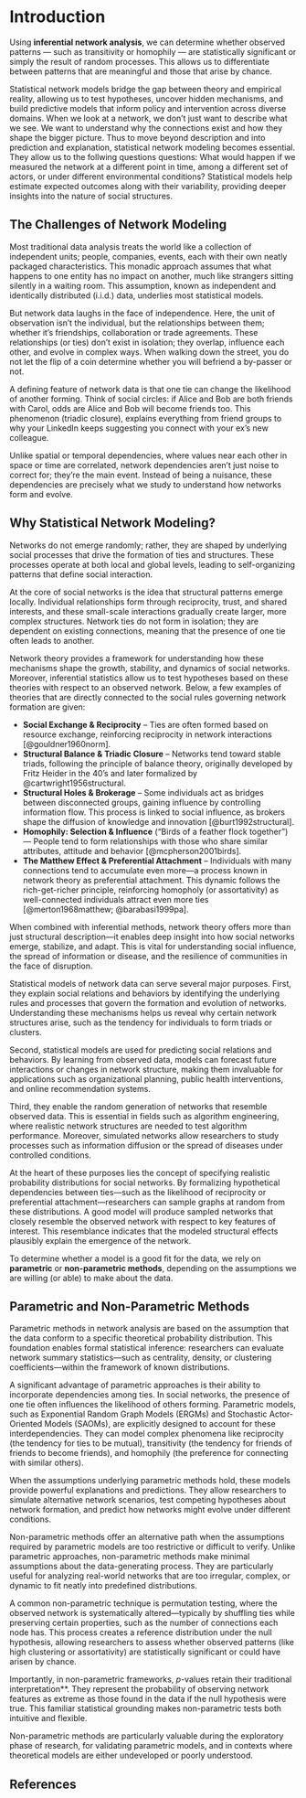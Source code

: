 # Introduction

Using **inferential network analysis**, we can determine whether observed patterns — such as transitivity or homophily — are statistically significant or simply the result of random processes. This allows us to differentiate between patterns that are meaningful and those that arise by chance.

Statistical network models bridge the gap between theory and empirical reality, allowing us to test hypotheses, uncover hidden mechanisms, and build predictive models that inform policy and intervention across diverse domains.
When we look at a network, we don’t just want to describe what we see. We want to understand why the connections exist and how they shape the bigger picture. 
Thus to move beyond description and into prediction and explanation, statistical network modeling becomes essential. 
They allow us to the follwing questions questions: What would happen if we measured the network at a different point in time, among a different set of actors, or under different environmental conditions? Statistical models help estimate expected outcomes along with their variability, providing deeper insights into the nature of social structures.

## The Challenges of Network Modeling
Most traditional data analysis treats the world like a collection of independent units; people, companies, events, each with their own neatly packaged characteristics. This monadic approach assumes that what happens to one entity has no impact on another, much like strangers sitting silently in a waiting room. This assumption, known as independent and identically distributed (i.i.d.) data, underlies most statistical models.

But network data laughs in the face of independence. Here, the unit of observation isn’t the individual, but the relationships between them; whether it’s friendships, collaboration or trade agreements. These relationships (or ties) don’t exist in isolation; they overlap, influence each other, and evolve in complex ways. When walking down the street, you do not let the flip of a coin determine whether you will befriend a by-passer or not.

A defining feature of network data is that one tie can change the likelihood of another forming. Think of social circles: if Alice and Bob are both friends with Carol, odds are Alice and Bob will become friends too. This phenomenon (triadic closure), explains everything from friend groups to why your LinkedIn keeps suggesting you connect with your ex’s new colleague.

Unlike spatial or temporal dependencies, where values near each other in space or time are correlated, network dependencies aren’t just noise to correct for; they’re the main event. Instead of being a nuisance, these dependencies are precisely what we study to understand how networks form and evolve.

## Why Statistical Network Modeling?
Networks do not emerge randomly; rather, they are shaped by underlying social processes that drive the formation of ties and structures. These processes operate at both local and global levels, leading to self-organizing patterns that define social interaction.  

At the core of social networks is the idea that structural patterns emerge locally. Individual relationships form through reciprocity, trust, and shared interests, and these small-scale interactions gradually create larger, more complex structures. Network ties do not form in isolation; they are dependent on existing connections, meaning that the presence of one tie often leads to another.   

Network theory provides a framework for understanding how these mechanisms shape the growth, stability, and dynamics of social networks.  Moreover, inferential statistics allow us to test hypotheses based on these theories with respect to an observed network.
Below, a few examples of theories that are directly connected to the social rules governing network formation are given: 

- **Social Exchange & Reciprocity** – Ties are often formed based on resource exchange, reinforcing reciprocity in network interactions [@gouldner1960norm].   
- **Structural Balance & Triadic Closure** – Networks tend toward stable triads, following the principle of balance theory, originally developed by Fritz Heider in the 40's and later formalized by @cartwright1956structural.  
- **Structural Holes & Brokerage** – Some individuals act as bridges between disconnected groups, gaining influence by controlling information flow. This process is linked to social influence, as brokers shape the diffusion of knowledge and innovation [@burt1992structural].
- **Homophily: Selection & Influence** ("Birds of a feather flock together") — People tend to form relationships with those who share similar attributes, attitude and behavior [@mcpherson2001birds].
- **The Matthew Effect & Preferential Attachment** – Individuals with many connections tend to accumulate even more—a process known in network theory as preferential attachment. This dynamic follows the rich-get-richer principle, reinforcing homopholy (or assortativity) as well-connected individuals attract even more ties [@merton1968matthew; @barabasi1999pa].  


When combined with inferential methods, network theory offers more than just structural description—it enables deep insight into how social networks emerge, stabilize, and adapt. This is vital for understanding social influence, the spread of information or disease, and the resilience of communities in the face of disruption.

Statistical models of network data can serve several major purposes.
First, they explain social relations and behaviors by identifying the underlying rules and processes that govern the formation and evolution of networks. Understanding these mechanisms helps us reveal why certain network structures arise, such as the tendency for individuals to form triads or clusters.

Second, statistical models are used for predicting social relations and behaviors. By learning from observed data, models can forecast future interactions or changes in network structure, making them invaluable for applications such as organizational planning, public health interventions, and online recommendation systems.

Third, they enable the random generation of networks that resemble observed data. This is essential in fields such as algorithm engineering, where realistic network structures are needed to test algorithm performance. Moreover, simulated networks allow researchers to study processes such as information diffusion or the spread of diseases under controlled conditions.

At the heart of these purposes lies the concept of specifying realistic probability distributions for social networks. By formalizing hypothetical dependencies between ties—such as the likelihood of reciprocity or preferential attachment—researchers can sample graphs at random from these distributions. A good model will produce sampled networks that closely resemble the observed network with respect to key features of interest. This resemblance indicates that the modeled structural effects plausibly explain the emergence of the network.

To determine whether a model is a good fit for the data, we rely on **parametric** or **non-parametric methods**, depending on the assumptions we are willing (or able) to make about the data.

## Parametric and Non-Parametric Methods

Parametric methods in network analysis are based on the assumption that the data conform to a specific theoretical probability distribution. This foundation enables formal statistical inference: researchers can evaluate network summary statistics—such as centrality, density, or clustering coefficients—within the framework of known distributions.

A significant advantage of parametric approaches is their ability to incorporate dependencies among ties. In social networks, the presence of one tie often influences the likelihood of others forming. Parametric models, such as Exponential Random Graph Models (ERGMs) and Stochastic Actor-Oriented Models (SAOMs), are explicitly designed to account for these interdependencies. They can model complex phenomena like reciprocity (the tendency for ties to be mutual), transitivity (the tendency for friends of friends to become friends), and homophily (the preference for connecting with similar others).

When the assumptions underlying parametric methods hold, these models provide powerful explanations and predictions. They allow researchers to simulate alternative network scenarios, test competing hypotheses about network formation, and predict how networks might evolve under different conditions.

Non-parametric methods offer an alternative path when the assumptions required by parametric models are too restrictive or difficult to verify. Unlike parametric approaches, non-parametric methods make minimal assumptions about the data-generating process. They are particularly useful for analyzing real-world networks that are too irregular, complex, or dynamic to fit neatly into predefined distributions.

A common non-parametric technique is permutation testing, where the observed network is systematically altered—typically by shuffling ties while preserving certain properties, such as the number of connections each node has. This process creates a reference distribution under the null hypothesis, allowing researchers to assess whether observed patterns (like high clustering or assortativity) are statistically significant or could have arisen by chance.

Importantly, in non-parametric frameworks, *p*-values retain their traditional interpretation**. They represent the probability of observing network features as extreme as those found in the data if the null hypothesis were true. This familiar statistical grounding makes non-parametric tests both intuitive and flexible.

Non-parametric methods are particularly valuable during the exploratory phase of research, for validating parametric models, and in contexts where theoretical models are either undeveloped or poorly understood. 


## References {.unnumbered}


::: {#refs}
:::
